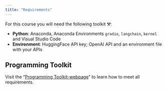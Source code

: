 ```yaml
---
title: "Requirements"
---
```


For this course you will need the following toolkit ⚒️:

- **Python**: Anaconda, Anaconda Environments `gradio`, `langchain`, `kernel` and Visual Studio Code
- **Environment**: HuggingFace API key; OpenAI API and an environment file with your APIs

:::{.callout-important}
## Programming Toolkit
Visit the "[Programming Toolkit-webpage](https://kirenz.github.io/lab-toolkit/)" to learn how to meet all requirements.
:::